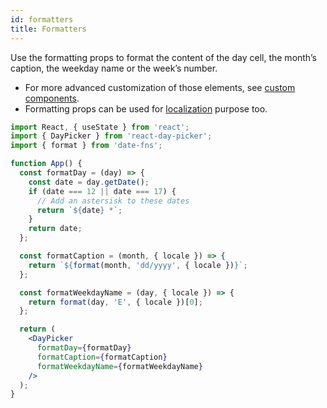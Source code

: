 ```yaml
---
id: formatters
title: Formatters
---
```


Use the formatting props to format the content of the day cell, the month’s
caption, the weekday name or the week’s number.

- For more advanced customization of those elements, see [custom components](./custom-components.mdx).
- Formatting props can be used for [localization](./localization.mdx) purpose too.

```jsx showOutput
import React, { useState } from 'react';
import { DayPicker } from 'react-day-picker';
import { format } from 'date-fns';

function App() {
  const formatDay = (day) => {
    const date = day.getDate();
    if (date === 12 || date === 17) {
      // Add an astersisk to these dates
      return `${date} *`;
    }
    return date;
  };

  const formatCaption = (month, { locale }) => {
    return `${format(month, 'dd/yyyy', { locale })}`;
  };

  const formatWeekdayName = (day, { locale }) => {
    return format(day, 'E', { locale })[0];
  };

  return (
    <DayPicker
      formatDay={formatDay}
      formatCaption={formatCaption}
      formatWeekdayName={formatWeekdayName}
    />
  );
}
```

